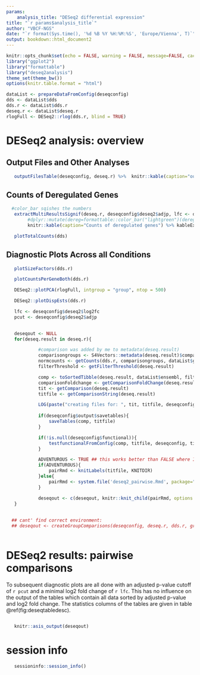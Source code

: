```yaml
---
params: 
    analysis_title: "DESeq2 differential expression"
title: "`r params$analysis_title`"
author: "VBCF-NGS"
date: "`r format(Sys.time(), '%d %B %Y %H:%M:%S', 'Europe/Vienna', T)`"
output: bookdown::html_document2
---
```


<style type="text/css">

.figure {
  border: 1px solid black;
  padding: 1em;
  margin-top: 1em;
  margin-bottom: 1em;
}

.figure .figure {
  border: 0px;
  padding: 0px;
  margin: 0px;
}

.book .book-body .page-wrapper .page-inner {
  max-width: 90%;
}

</style>



```r
knitr::opts_chunk$set(echo = FALSE, warning = FALSE, message=FALSE, cache=FALSE, cache.path=KNITDIR)
library("ggplot2")
library("formattable")
library("deseq2analysis")
theme_set(theme_bw())
options(knitr.table.format = "html") 
```

```r
dataList <- prepareDataFromConfig(deseqconfig)
dds <- dataList$dds
dds.r <- dataList$dds.r
deseq.r <- dataList$deseq.r
rlogFull <- DESeq2::rlog(dds.r, blind = TRUE)
```

# DESeq2 analysis: overview


## Output Files and Other Analyses

```r
   outputFilesTable(deseqconfig, deseq.r) %>%  knitr::kable(caption="output files") %>% kableExtra::kable_styling(bootstrap_options = c("striped", "hover"), latex_options = "striped")
```


## Counts of Deregulated Genes
```r

  #color_bar sqishes the numbers
   extractMultiResultsSignif(deseq.r, deseqconfig$deseq2$adjp, lfc <- deseqconfig$deseq2$log2fc)  %>% 
        #dplyr::mutate(dereg=formattable::color_bar("lightgreen")(dereg), up=formattable::color_bar("lightyellow")(up), down=formattable::color_bar("lightorange")(down)) %>%
        knitr::kable(caption="Counts of deregulated genes") %>% kableExtra::kable_styling(bootstrap_options = c("striped", "hover"), latex_options = "striped")

```



```r
   plotTotalCounts(dds)
```

## Diagnostic Plots Across all Conditions

```r
   plotSizeFactors(dds.r)
```


```r
   plotCountsPerGeneBoth(dds.r)
```


```r
   DESeq2::plotPCA(rlogFull, intgroup = "group", ntop = 500)
```


```r
   DESeq2::plotDispEsts(dds.r)
```

```r
   
   lfc <- deseqconfig$deseq2$log2fc
   pcut <- deseqconfig$deseq2$adjp 
   

   deseqout <- NULL
   for(deseq.result in deseq.r){

            #comparison was added by me to metadata(deseq.result)
            comparisongroups <- S4Vectors::metadata(deseq.result)$comparison[2:3]
            normcounts <- getCounts(dds.r, comparisongroups, dataList$grouping)
            filterThreshold <- getFilterThreshold(deseq.result)

            comp <- toSortedTibble(deseq.result, dataList$ensembl, filterThreshold, normcounts)
            comparisonFoldchange <- getComparisonFoldChange(deseq.result)
            tit <- getComparison(deseq.result)
            titfile <- getComparisonString(deseq.result)

            LOG(paste("creating files for: ", tit, titfile, deseqconfig$output$savetables ))
            
            if(deseqconfig$output$savetables){
                saveTables(comp, titfile)
            }

            if(!is.null(deseqconfig$functional)){
                testfunctionalFromConfig(comp, titfile, deseqconfig, tit)
            }

            ADVENTUROUS <- TRUE ## this works better than FALSE where I don't find any output files after the 1. loop.
            if(ADVENTUROUS){
                pairRmd <- knitLabels(titfile, KNITDIR)
            }else{
                pairRmd <- system.file('deseq2_pairwise.Rmd', package="deseq2analysis")
            }

            deseqout <- c(deseqout, knitr::knit_child(pairRmd, options = list(echo = FALSE, warning = FALSE, results = 'hide')))
   }
  
   
  ## cant' find correct environment:
  ## deseqout <- createGroupComparisons(deseqconfig, deseq.r, dds.r, grouping, ensembl)
   
```

# DESeq2 results: pairwise comparisons

To subsequent diagnostic plots are all done with 
an adjusted p-value cutoff of `r pcut` and a minimal
log2 fold change of `r lfc`. This has no influence on the output of the tables which contain all data
sorted by adjusted p-value and log2 fold change. The statistics columns of the tables are given in table \@ref(fig:deseqtabledesc).

```r
     

```


```r
   knitr::asis_output(deseqout)
```

# session info
```r
   sessioninfo::session_info()
```



